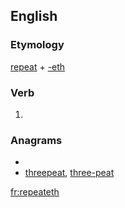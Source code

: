 ==English==

===Etymology===
[[repeat]] + [[-eth]]

===Verb===
{{infl|en|verb form}}

# {{archaic third-person singular of|repeat}}

===Anagrams===
* {{alphagram|aeeehprtt}}
* [[threepeat#English|threepeat]], [[three-peat#English|three-peat]]

[[fr:repeateth]]